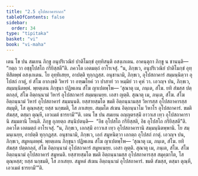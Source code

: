 ```yaml
---
title: "2.5 อุโปสถาคารกถา"
tableOfContents: false
sidebar:
  order: 34
type: "tipitaka"
basket: "vi"
book: "vi-maha"
---
```



<DynamicBreadcrumb />

<Division number="141" book="vi-maha">

<Paragraph number="596" book="vi-maha">
เตน โข ปน สมเยน ภิกฺขู อนุปริเวณิยํ ปาติโมกฺขํ อุทฺทิสนฺติ อสงฺเกเตน. อาคนฺตุกา ภิกฺขู น ชานนฺติ—  “กตฺถ วา อชฺชุโปสโถ กรียิสฺสตี”ติ. ภควโต เอตมตฺถํ อาโรเจสุํ. “น, ภิกฺขเว, อนุปริเวณิยํ ปาติโมกฺขํ อุทฺทิสิตพฺพํ อสงฺเกเตน. โย อุทฺทิเสยฺย, อาปตฺติ ทุกฺกฏสฺส. อนุชานามิ, ภิกฺขเว, อุโปสถาคารํ สมฺมนฺนิตฺวา อุโปสถํ กาตุํ, ยํ สํโฆ อากงฺขติ วิหารํ วา อฑฺฒโยคํ วา ปาสาทํ วา หมฺมิยํ วา คุหํ วา. เอวญฺจ ปน, ภิกฺขเว, สมฺมนฺนิตพฺพํ. พฺยตฺเตน ภิกฺขุนา ปฏิพเลน สํโฆ ญาเปตพฺโพ—
</Paragraph>

<Paragraph number="597" book="vi-maha">
‘สุณาตุ เม, ภนฺเต, สํโฆ. ยทิ สํฆสฺส ปตฺตกลฺลํ, สํโฆ อิตฺถนฺนามํ วิหารํ อุโปสถาคารํ สมฺมนฺเนยฺย. เอสา ญตฺติ.
</Paragraph>

<Paragraph number="598" book="vi-maha">
สุณาตุ เม, ภนฺเต, สํโฆ. สํโฆ อิตฺถนฺนามํ วิหารํ อุโปสถาคารํ สมฺมนฺนติ. ยสฺสายสฺมโต ขมติ อิตฺถนฺนามสฺส วิหารสฺส อุโปสถาคารสฺส สมฺมุติ, โส ตุณฺหสฺส; ยสฺส นกฺขมติ, โส ภาเสยฺย. สมฺมโต สํเฆน อิตฺถนฺนาโม วิหาโร อุโปสถาคารํ. ขมติ สํฆสฺส, ตสฺมา ตุณฺหี, เอวเมตํ ธารยามี’”ติ.
</Paragraph>

<Paragraph number="599" book="vi-maha">
เตน โข ปน สมเยน อญฺญตรสฺมึ อาวาเส เทฺว อุโปสถาคารานิ สมฺมตานิ โหนฺติ. ภิกฺขู อุภยตฺถ สนฺนิปตนฺติ—  “อิธ อุโปสโถ กรียิสฺสติ, อิธ อุโปสโถ กรียิสฺสตี”ติ. ภควโต เอตมตฺถํ อาโรเจสุํ. “น, ภิกฺขเว, เอกสฺมึ อาวาเส เทฺว อุโปสถาคารานิ สมฺมนฺนิตพฺพานิ. โย สมฺมนฺเนยฺย, อาปตฺติ ทุกฺกฏสฺส. อนุชานามิ, ภิกฺขเว, เอกํ สมูหนิตฺวา เอกตฺถ อุโปสถํ กาตุํ. เอวญฺจ ปน, ภิกฺขเว, สมูหนฺตพฺพํ. พฺยตฺเตน ภิกฺขุนา ปฏิพเลน สํโฆ ญาเปตพฺโพ—
</Paragraph>

<Paragraph number="600" book="vi-maha">
‘สุณาตุ เม, ภนฺเต, สํโฆ. ยทิ สํฆสฺส ปตฺตกลฺลํ, สํโฆ อิตฺถนฺนามํ อุโปสถาคารํ สมูหเนยฺย. เอสา ญตฺติ.
</Paragraph>

<Paragraph number="601" book="vi-maha">
สุณาตุ เม, ภนฺเต, สํโฆ. สํโฆ อิตฺถนฺนามํ อุโปสถาคารํ สมูหนติ. ยสฺสายสฺมโต ขมติ อิตฺถนฺนามสฺส อุโปสถาคารสฺส สมุคฺฆาโต, โส ตุณฺหสฺส; ยสฺส นกฺขมติ, โส ภาเสยฺย. สมูหตํ สํเฆน อิตฺถนฺนามํ อุโปสถาคารํ. ขมติ สํฆสฺส, ตสฺมา ตุณฺหี, เอวเมตํ ธารยามี’”ติ.
</Paragraph>
</Division>